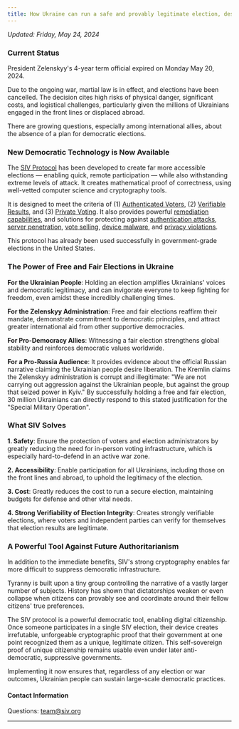 ```yaml
---
title: How Ukraine can run a safe and provably legitimate election, despite ongoing Russian invasion and occupation
---
```



_Updated: Friday, May 24, 2024_

### Current Status

President Zelenskyy's 4-year term official expired on Monday May 20, 2024.

Due to the ongoing war, martial law is in effect, and elections have been cancelled. The decision cites high risks of physical danger, significant costs, and logistical challenges, particularly given the millions of Ukrainians engaged in the front lines or displaced abroad.

There are growing questions, especially among international allies, about the absence of a plan for democratic elections.

### New Democratic Technology is Now Available

The [SIV Protocol](https://docs.siv.org/technical-specifications) has been developed to create far more accessible elections — enabling quick, remote participation — while also withstanding extreme levels of attack. It creates mathematical proof of correctness, using well-vetted computer science and cryptography tools.

It is designed to meet the criteria of (1) [Authenticated Voters](/authentication), (2) [Verifiable Results](/verifiability), and (3) [Private Voting](/privacy). It also provides powerful [remediation capabilities](/verifiability/remediating-compromised-votes), and solutions for protecting against [authentication attacks](/mitigating-attacks/authentication), [server penetration](/mitigating-attacks/server-penetration), [vote selling](/research-in-progress/vote-sellers-dilemma), [device malware](/mitigating-attacks/malware), and [privacy violations](/mitigating-attacks/privacy).

This protocol has already been used successfully in government-grade elections in the United States.

### The Power of Free and Fair Elections in Ukraine

**For the Ukrainian People**: Holding an election amplifies Ukrainians' voices and democratic legitimacy, and can invigorate everyone to keep fighting for freedom, even amidst these incredibly challenging times.

**For the Zelenskyy Administration**: Free and fair elections reaffirm their mandate, demonstrate commitment to democratic principles, and attract greater international aid from other supportive democracies.

**For Pro-Democracy Allies**: Witnessing a fair election strengthens global stability and reinforces democratic values worldwide.

**For a Pro-Russia Audience**: It provides evidence about the official Russian narrative claiming the Ukrainian people desire liberation. The Kremlin claims the Zelenskyy administration is corrupt and illegitimate: "We are not carrying out aggression against the Ukrainian people, but against the group that seized power in Kyiv." By successfully holding a free and fair election, 30 million Ukrainians can directly respond to this stated justification for the "Special Military Operation".

### What SIV Solves

**1. Safety**: Ensure the protection of voters and election administrators by greatly reducing the need for in-person voting infrastructure, which is especially hard-to-defend in an active war zone.

**2. Accessibility**: Enable participation for all Ukrainians, including those on the front lines and abroad, to uphold the legitimacy of the election.

**3. Cost**: Greatly reduces the cost to run a secure election, maintaining budgets for defense and other vital needs.

**4. Strong Verifiability of Election Integrity**: Creates strongly verifiable elections, where voters and independent parties can verify for themselves that election results are legitimate.

### A Powerful Tool Against Future Authoritarianism

In addition to the immediate benefits, SIV's strong cryptography enables far more difficult to suppress democratic infrastructure.

Tyranny is built upon a tiny group controlling the narrative of a vastly larger number of subjects. History has shown that dictatorships weaken or even collapse when citizens can provably see and coordinate around their fellow citizens' true preferences.

The SIV protocol is a powerful democratic tool, enabling digital citizenship. Once someone participates in a single SIV election, their device creates irrefutable, unforgeable cryptographic proof that their government at one point recognized them as a unique, legitimate citizen. This self-sovereign proof of unique citizenship remains usable even under later anti-democratic, suppressive governments.

Implementing it now ensures that, regardless of any election or war outcomes, Ukrainian people can sustain large-scale democratic practices.

#### Contact Information

Questions: [team@siv.org](mailto:team@siv.org)

<UkraineSignup />

---
